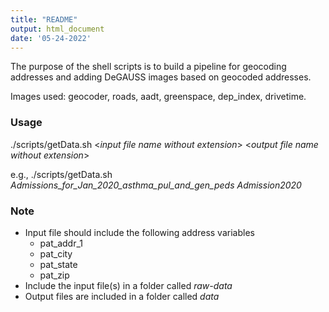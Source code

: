 ```yaml
---
title: "README"
output: html_document
date: '05-24-2022'
---
```


The purpose of the shell scripts is to build a pipeline for geocoding addresses and adding DeGAUSS images based on geocoded addresses.

Images used: geocoder, roads, aadt, greenspace, dep_index, drivetime.

### Usage

./scripts/getData.sh \<*input file name without extension*\> \<*output file name without extension*\>

e.g., 
./scripts/getData.sh *Admissions_for_Jan_2020_asthma_pul_and_gen_peds* *Admission2020*

### Note

- Input file should include the following address variables 
  - pat_addr_1
  - pat_city
  - pat_state
  - pat_zip
  
- Include the input file(s) in a folder called *raw-data*
- Output files are included in a folder called *data*


